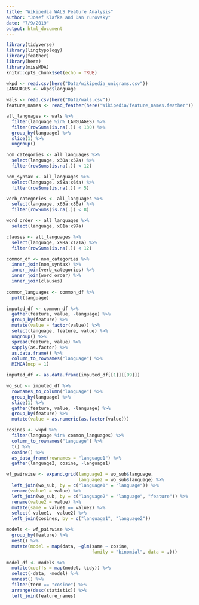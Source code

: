 ```yaml
---
title: "Wikipedia WALS Feature Analysis"
author: "Josef Klafka and Dan Yurovsky"
date: "7/9/2019"
output: html_document
---
```


```r
library(tidyverse)
library(lingtypology)
library(feather)
library(here)
library(missMDA)
knitr::opts_chunk$set(echo = TRUE)
```

```r
wkpd <- read.csv(here("Data/wikipedia_unigrams.csv"))
LANGUAGES <- wkpd$language

wals <- read.csv(here("Data/wals.csv"))
feature_names <- read_feather(here("Wikipedia/feature_names.feather"))
```

```r
all_languages <- wals %>% 
  filter(language %in% LANGUAGES) %>% 
  filter(rowSums(is.na(.)) < 130) %>%
  group_by(language) %>%
  slice(1) %>%
  ungroup() 
```

```r
nom_categories <- all_languages %>%
  select(language, x30a:x57a) %>%
  filter(rowSums(is.na(.)) < 12)

nom_syntax <- all_languages %>%
  select(language, x58a:x64a) %>%
  filter(rowSums(is.na(.)) < 5)

verb_categories <- all_languages %>%
  select(language, x65a:x80a) %>%
  filter(rowSums(is.na(.)) < 8)

word_order <- all_languages %>%
  select(language, x81a:x97a) 

clauses <- all_languages %>%
  select(language, x98a:x121a) %>%
  filter(rowSums(is.na(.)) < 12)

common_df <- nom_categories %>% 
  inner_join(nom_syntax) %>%
  inner_join(verb_categories) %>%
  inner_join(word_order) %>%
  inner_join(clauses) 
  
common_languages <- common_df %>%
  pull(language)
```

```r
imputed_df <- common_df %>% 
  gather(feature, value, -language) %>%
  group_by(feature) %>%
  mutate(value = factor(value)) %>%
  select(language, feature, value) %>%
  ungroup() %>% 
  spread(feature, value) %>% 
  sapply(as.factor) %>%
  as.data.frame() %>%
  column_to_rownames("language") %>% 
  MIMCA(ncp = 1)

imputed_df <- as.data.frame(imputed_df[[1]][[99]]) 

wo_sub <- imputed_df %>% 
  rownames_to_column("language") %>%
  group_by(language) %>%
  slice(1) %>%
  gather(feature, value, -language) %>%
  group_by(feature) %>%
  mutate(value = as.numeric(as.factor(value)))

cosines <- wkpd %>%
  filter(language %in% common_languages) %>%
  column_to_rownames("language") %>%
  t() %>%
  cosine() %>%
  as_data_frame(rownames = "language1") %>%
  gather(language2, cosine, -language1)

wf_pairwise <- expand.grid(language1 = wo_sub$language,
                           language2 = wo_sub$language) %>%
  left_join(wo_sub, by = c("language1" = "language")) %>%
  rename(value1 = value) %>%
  left_join(wo_sub, by = c("language2" = "language", "feature")) %>%
  rename(value2 = value) %>%
  mutate(same = value1 == value2) %>%
  select(-value1, -value2) %>%
  left_join(cosines, by = c("language1", "language2"))

models <- wf_pairwise %>%
  group_by(feature) %>%
  nest() %>%
  mutate(model = map(data, ~glm(same ~ cosine, 
                                family = "binomial", data = .)))

model_df <- models %>%
  mutate(coeffs = map(model, tidy)) %>%
  select(-data, -model) %>%
  unnest() %>%
  filter(term == "cosine") %>%
  arrange(desc(statistic)) %>%
  left_join(feature_names)
```